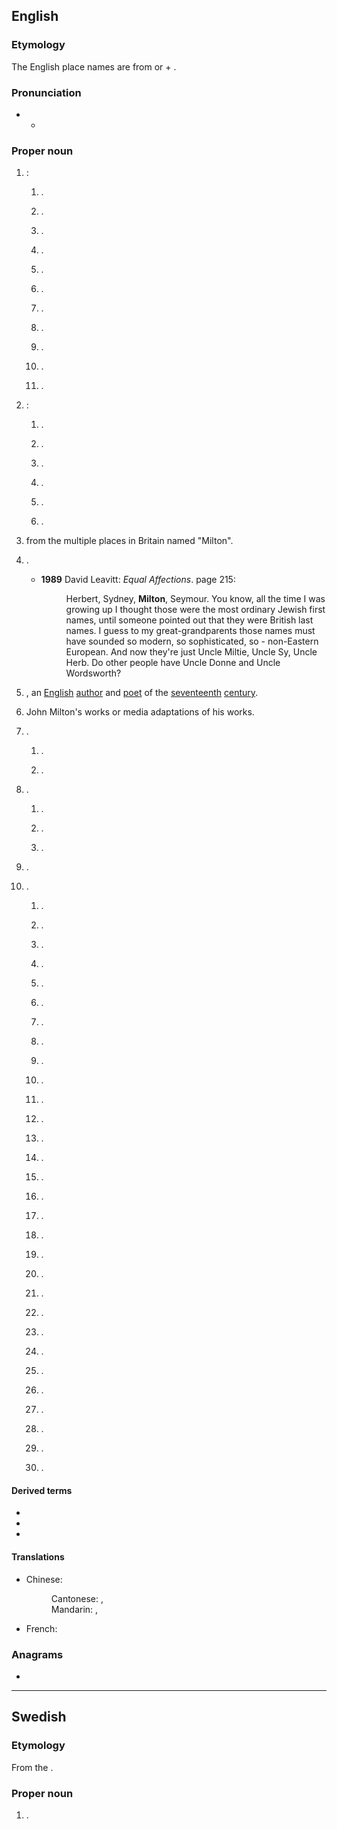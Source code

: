 ==English==
{{wp}}

===Etymology===
The English place names are from {{der|en|ang|mylen||mill}} or {{m|ang|middel||middle}} + {{m|ang|tun||settlement}}.

===Pronunciation===
* {{IPA|en|/ˈmɪltən/}}
** {{audio|en|LL-Q1860 (eng)-Vealhurl-Milton.wav|Audio (UK)}}

===Proper noun===
{{en-proper noun}}

# {{place|en|place|c/England}}:
## {{place|en|village/and/civil parish|in|dist/South Cambridgeshire|co/Cambridgeshire}} {{q|[[OS]] grid ref TL4762}}. {{C|en|Civil parishes of England}}
## {{place|en|hamlet|dist/Carlisle|county/Cumbria}} {{q|OS grid ref NY5560}}.
## {{place|en|hamlet|dist/South Lakeland|county/Cumbria}} {{q|OS grid ref SD5383}}.
## {{place|en|hamlet|county/Derbyshire}}.
## {{place|en|area|of|city/Portsmouth|county/Hampshire}}.
## {{place|en|village|par/West Markham|dist/Bassetlaw|co/Nottinghamshire}} {{q|[[OS]] grid ref SK7173}}.
## {{place|en|village|district/Cherwell|county/Oxfordshire}}.
## {{place|en|village|district/Vale of White Horse|county/Oxfordshire}}.
## {{place|en|hamlet|county/Somerset}}.
## {{place|en|village|county/Staffordshire}}.
## {{place|en|hamlet|county/Wiltshire}}.
# {{place|en|place|c/Scotland}}:
## {{place|en|village|county/Ross and Cromarty}}.
## {{place|en|village|county/Inverness-shire}}.
## {{place|en|district|of|city/Glasgow|county/Lanarkshire}}.
## {{place|en|hamlet|county/Stirlingshire}}.
## {{place|en|village|carea/West Dunbartonshire}} {{q|OS grid ref NS4274}}.
## {{place|en|settlement|in the|islands/Outer Hebrides}}.
# {{surname|en|[[habitational]]|from=Old English|dot=,}} from the multiple places in Britain named "Milton".
# {{given name|en|male|from=surnames}}.
#* '''1989''' David Leavitt: ''Equal Affections''. {{ISBN|0-670-821977}} page 215:
#*: Herbert, Sydney, '''Milton''', Seymour. You know, all the time I was growing up I thought those were the most ordinary Jewish first names, until someone pointed out that they were British last names. I guess to my great-grandparents those names must have sounded so modern, so sophisticated, so - non-Eastern European. And now they're just Uncle Miltie, Uncle Sy, Uncle Herb. Do other people have Uncle Donne and Uncle Wordsworth?
# {{w|John Milton}}, an [[English]] [[author]] and [[poet]] of the  [[seventeenth]] [[century]].
# John Milton's works or media adaptations of his works.
# {{place|en|place|c/Australia}}.
## {{place|en|suburb|of|city/Brisbane|s/Queensland|;|named for nearby Milton Farm, itself for poet John Milton}}.{{cln|en|eponyms}}
## {{place|en|town|s/New South Wales}}.
# {{place|en|place|c/Canada}}.
## {{place|en|town|p/Ontario|;|named for poet John Milton}}.
## {{place|en|village|p/Nova Scotia}}.
## {{place|en|a=A former logging|village|p/Newfoundland and Labrador|;|named for poet John Milton}}.
# {{place|en|town|r/Otago|c/New Zealand}}.
# {{place|en|place|c/US}}.
## {{place|en|city|s/Georgia|a|suburb|of|city/Atlanta|;|named for Revolutionary War officer {{w|John Milton (Georgia politician)|John Milton}}}}.
## {{place|en|town|s/Massachusetts|;|named for {{w|Milton Abbey}} in [[Dorset]], England}}.
## {{place|en|town|county/Saratoga County|s/New York|;|named for either poet John Milton or a mill in the area}}.
## {{place|en|town|s/Vermont|a|suburb|of|city/Burlington|;|named for British statesman {{w|William Fitzwilliam, Viscount Milton}}}}.
## {{place|en|city/county seat|co/Santa Rosa County|s/Florida|;|perhaps named for poet John Milton, or for the local lumber mill industry}}.
## {{place|en|city|s/Washington}}.
## {{place|en|borough|s/Pennsylvania}}.
## {{place|en|town|s/Delaware|;|named for poet John Milton}}.
## {{place|en|town|county/Rock County|s/Wisconsin|;|named for poet John Milton}}.
## {{place|en|town|s/West Virginia|;|named for landowner Milton Reece}}.
## {{place|en|hamlet|county/Ulster County|s/New York|;|named for poet John Milton}}.
## {{place|en|town|s/New Hampshire|;|named for either a mill in the area or for the Viscount Milton}}.
## {{place|en|city|s/Kentucky}}.
## {{place|en|city|county/Rock County|s/Wisconsin|;|named for poet John Milton}}.
## {{place|en|town|county/Buffalo County|s/Wisconsin}}.
## {{place|en|town|county/Wayne County|s/Indiana|;|named for the watermills in the area}}.
## {{place|en|city|s/Iowa|;|named for the town in Delaware}}.
## {{place|en|village|s/Illinois}}.
## {{place|en|town|s/North Carolina|;|named for a mill in the area}}.
## {{place|en|unorganized territory|s/Maine}}.
## {{place|en|city|s/North Dakota}}.
## {{place|en|neighborhood|of|city/Kansas City|s/Missouri|;|named for the landowning Milton family}}.
## {{place|en|unincorporated community|s/California|;|named for railroad engineer Milton Latham}}.
## {{place|en|unincorporated community|county/Ohio County|s/Indiana|;|named for the gristmill and sawmill in the area}}.
## {{place|en|unincorporated community|s/Kansas}}.
## {{place|en|unincorporated community|s/Louisiana|;|named for early resident Dr. Milton R. Cushman and his son, Milton S. Cushman}}.
## {{place|en|unincorporated community|county/Atchison County|s/Missouri}}.
## {{place|en|unincorporated community|county/Randolph County|s/Missouri|;|named for the town in North Carolina}}.
## {{place|en|unincorporated community|s/Tennessee}}.
## {{place|en|unincorporated community|s/Texas}}.

====Derived terms====
* {{l|en|Milton Abbot}}
* {{l|en|Milton Keynes}}
* {{l|en|New Milton}}

====Translations====
{{trans-top|town in Canada}}
* Chinese:
*: Cantonese: {{t|yue|米爾頓}}, {{t|yue|米尔顿|tr=mai5 ji5 deon6}}
*: Mandarin: {{t+|cmn|米爾頓}}, {{t+|cmn|米尔顿|tr=Mǐ'ěrdùn}}
{{trans-mid}}
* French: {{t+|fr|Milton}}
{{trans-bottom}}

===Anagrams===
* {{anagrams|en|a=ilmnot|Tilmon|Tomlin}}

{{c|en|British fiction|Fiction|Individuals}}

----

==Swedish==

===Etymology===
From the {{der|sv|en|Milton}}.

===Proper noun===
{{sv-proper noun|c}}

# {{given name|sv|male}}.